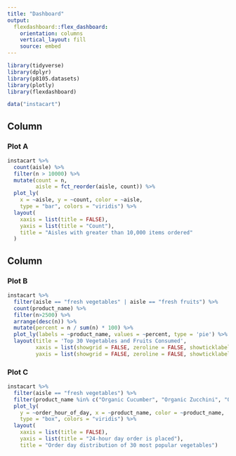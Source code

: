 ```yaml
---
title: "Dashboard"
output: 
  flexdashboard::flex_dashboard:
    orientation: columns
    vertical_layout: fill
    source: embed
---
```

```r
library(tidyverse)
library(dplyr)
library(p8105.datasets)
library(plotly)
library(flexdashboard)
```

```r
data("instacart")
```

Column {data-width=500}
-----------------------------------------------------------------------

### Plot A

```r
instacart %>%
  count(aisle) %>%
  filter(n > 10000) %>%
  mutate(count = n,
         aisle = fct_reorder(aisle, count)) %>%
  plot_ly(
    x = ~aisle, y = ~count, color = ~aisle, 
    type = "bar", colors = "viridis") %>% 
  layout(
    xaxis = list(title = FALSE),
    yaxis = list(title = "Count"),
    title = "Aisles with greater than 10,000 items ordered"
  )
```


Column {data-width=400}
-----------------------------------------------------------------------

### Plot B

```r
instacart %>% 
  filter(aisle == "fresh vegetables" | aisle == "fresh fruits") %>% 
  count(product_name) %>% 
  filter(n>2500) %>% 
  arrange(desc(n)) %>% 
  mutate(percent = n / sum(n) * 100) %>%
  plot_ly(labels = ~product_name, values = ~percent, type = 'pie') %>% 
  layout(title = 'Top 30 Vegetables and Fruits Consumed',
         xaxis = list(showgrid = FALSE, zeroline = FALSE, showticklabels = FALSE),
         yaxis = list(showgrid = FALSE, zeroline = FALSE, showticklabels = FALSE))
```

### Plot C

```r
instacart %>% 
  filter(aisle == "fresh vegetables") %>%
  filter(product_name %in% c("Organic Cucumber", "Organic Zucchini", "Organic Yellow Onion", "Organic Garlic", "Asparagus", "Organic Red Onion", "Yellow Onions", "Broccoli Crown", "Red Peppers", "Fresh Cauliflower")) %>%  
  plot_ly(
    y = ~order_hour_of_day, x = ~product_name, color = ~product_name, 
    type = "box", colors = "viridis") %>%
  layout(
    xaxis = list(title = FALSE),
    yaxis = list(title = "24-hour day order is placed"),
    title = "Order day distribution of 30 most popular vegetables")
```